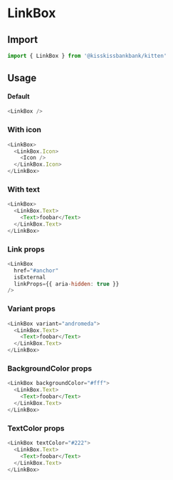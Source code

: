 
<Meta title="Box/LinkBox" component={LinkBox} />

# LinkBox

<Canvas>
  <Story name="LinkBox" story={stories.Default} />
</Canvas>

## Import

```js
import { LinkBox } from '@kisskissbankbank/kitten'
```

## Usage

#### Default

```js
<LinkBox />
```

### With icon

```js
<LinkBox>
  <LinkBox.Icon>
    <Icon />
  </LinkBox.Icon>
</LinkBox>
```

### With text

```js
<LinkBox>
  <LinkBox.Text>
    <Text>foobar</Text>
  </LinkBox.Text>
</LinkBox>
```

### Link props

```js
<LinkBox
  href="#anchor"
  isExternal
  linkProps={{ aria-hidden: true }}
/>
```

### Variant props

```js
<LinkBox variant="andromeda">
  <LinkBox.Text>
    <Text>foobar</Text>
  </LinkBox.Text>
</LinkBox>
```

### BackgroundColor props

```js
<LinkBox backgroundColor="#fff">
  <LinkBox.Text>
    <Text>foobar</Text>
  </LinkBox.Text>
</LinkBox>
```
### TextColor props

```js
<LinkBox textColor="#222">
  <LinkBox.Text>
    <Text>foobar</Text>
  </LinkBox.Text>
</LinkBox>
```
